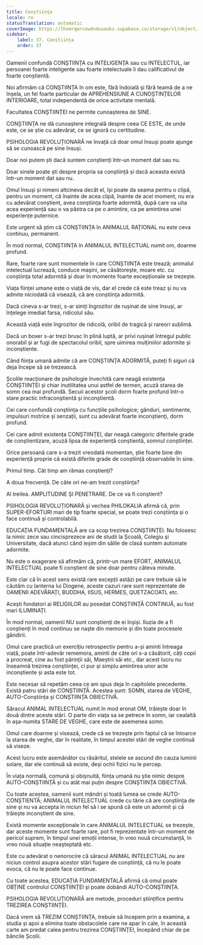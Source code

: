 ```yaml
---
title: Conștiința
locale: ro
statusTranslation: automatic
coverImage: https://lhvmrqwrcowdvduuaukz.supabase.co/storage/v1/object/public/strapi-uploads/small_cover-educacion-fundamental.webp-2d51a7828a2b1309555be27f7e2a61a0.webp
sidebar:
    label: 37. Conștiința
    order: 37
---
```

Oamenii confundă CONȘTIINȚA cu INTELIGENȚA sau cu INTELECTUL, iar persoanei foarte inteligente sau foarte intelectuale îi dau calificativul de foarte conștientă.

Noi afirmăm că CONȘTIINȚA în om este, fără îndoială și fără teamă de a ne înșela, un fel foarte particular de APREHENSIUNE A CUNOȘTINȚELOR INTERIOARE, total independentă de orice activitate mentală.

Facultatea CONȘTIINȚEI ne permite cunoașterea de SINE.

CONȘTIINȚA ne dă cunoaștere integrală despre ceea CE ESTE, de unde este, ce se știe cu adevărat, ce se ignoră cu certitudine.

PSIHOLOGIA REVOLUȚIONARĂ ne învață că doar omul însuși poate ajunge să se cunoască pe sine însuși.

Doar noi putem ști dacă suntem conștienți într-un moment dat sau nu.

Doar sinele poate ști despre propria sa conștiință și dacă aceasta există într-un moment dat sau nu.

Omul însuși și nimeni altcineva decât el, își poate da seama pentru o clipă, pentru un moment, că înainte de acea clipă, înainte de acel moment, nu era cu adevărat conștient, avea conștiința foarte adormită, după care va uita acea experiență sau o va păstra ca pe o amintire, ca pe amintirea unei experiențe puternice.

Este urgent să știm că CONȘTIINȚA în ANIMALUL RAȚIONAL nu este ceva continuu, permanent.

În mod normal, CONȘTIINȚA în ANIMALUL INTELECTUAL numit om, doarme profund.

Rare, foarte rare sunt momentele în care CONȘTIINȚA este trează; animalul intelectual lucrează, conduce mașini, se căsătorește, moare etc. cu conștiința total adormită și doar în momente foarte excepționale se trezește.

Viața ființei umane este o viață de vis, dar el crede că este treaz și nu va admite niciodată că visează, că are conștiința adormită.

Dacă cineva s-ar trezi, s-ar simți îngrozitor de rușinat de sine însuși, ar înțelege imediat farsa, ridicolul său.

Această viață este îngrozitor de ridicolă, oribil de tragică și rareori sublimă.

Dacă un boxer s-ar trezi brusc în plină luptă, ar privi rușinat întregul public onorabil și ar fugi de spectacolul oribil, spre uimirea mulțimilor adormite și inconștiente.

Când ființa umană admite că are CONȘTIINȚA ADORMITĂ, puteți fi siguri că deja începe să se trezească.

Școlile reacționare de psihologie învechită care neagă existența CONȘTIINȚEI și chiar inutilitatea unui astfel de termen, acuză starea de somn cea mai profundă. Secuii acestor școli dorm foarte profund într-o stare practic infraconștientă și inconștientă.

Cei care confundă conștiința cu funcțiile psihologice; gânduri, sentimente, impulsuri motrice și senzații, sunt cu adevărat foarte inconștienți, dorm profund.

Cei care admit existența CONȘTIINȚEI, dar neagă categoric diferitele grade de conștientizare, acuză lipsa de experiență conștientă, somnul conștiinței.

Orice persoană care s-a trezit vreodată momentan, știe foarte bine din experiență proprie că există diferite grade de conștiință observabile în sine.

Primul timp. Cât timp am rămas conștienți?

A doua frecvență. De câte ori ne-am trezit conștiința?

Al treilea. AMPLITUDINE ȘI PENETRARE. De ce va fi conștient?

PSIHOLOGIA REVOLUȚIONARĂ și vechea PHILOKALIA afirmă că, prin SUPER-EFORTURI mari de tip foarte special, se poate trezi conștiința și o face continuă și controlabilă.

EDUCAȚIA FUNDAMENTALĂ are ca scop trezirea CONȘTIINȚEI. Nu folosesc la nimic zece sau cincisprezece ani de studii la Școală, Colegiu și Universitate, dacă atunci când ieșim din sălile de clasă suntem automate adormite.

Nu este o exagerare să afirmăm că, printr-un mare EFORT, ANIMALUL INTELECTUAL poate fi conștient de sine doar pentru câteva minute.

Este clar că în acest sens există rare excepții astăzi pe care trebuie să le căutăm cu lanterna lui Diogene, aceste cazuri rare sunt reprezentate de OAMENII ADEVĂRAȚI, BUDDHA, IISUS, HERMES, QUETZACOATL etc.

Acești fondatori ai RELIGIILOR au posedat CONȘTIINȚĂ CONTINUĂ, au fost mari ILUMINAȚI.

În mod normal, oamenii NU sunt conștienți de ei înșiși. Iluzia de a fi conștienți în mod continuu se naște din memorie și din toate procesele gândirii.

Omul care practică un exercițiu retrospectiv pentru a-și aminti întreaga viață, poate într-adevăr rememora, aminti de câte ori s-a căsătorit, câți copii a procreat, cine au fost părinții săi, Maeștrii săi etc., dar acest lucru nu înseamnă trezirea conștiinței, ci pur și simplu amintirea unor acte inconștiente și asta este tot.

Este necesar să repetăm ceea ce am spus deja în capitolele precedente. Există patru stări de CONȘTIINȚĂ. Acestea sunt: SOMN, starea de VEGHE, AUTO-Conștiința și CONȘTIINȚA OBIECTIVĂ.

Săracul ANIMAL INTELECTUAL numit în mod eronat OM, trăiește doar în două dintre aceste stări. O parte din viața sa se petrece în somn, iar cealaltă în așa-numita STARE DE VEGHE, care este de asemenea somn.

Omul care doarme și visează, crede că se trezește prin faptul că se întoarce la starea de veghe, dar în realitate, în timpul acestei stări de veghe continuă să viseze.

Acest lucru este asemănător cu răsăritul, stelele se ascund din cauza luminii solare, dar ele continuă să existe, deși ochii fizici nu le percep.

În viața normală, comună și obișnuită, ființa umană nu știe nimic despre AUTO-CONȘTIINȚĂ și cu atât mai puțin despre CONȘTIINȚA OBIECTIVĂ.

Cu toate acestea, oamenii sunt mândri și toată lumea se crede AUTO-CONȘTIENTĂ; ANIMALUL INTELECTUAL crede cu tărie că are conștiința de sine și nu va accepta în niciun fel să i se spună că este un adormit și că trăiește inconștient de sine.

Există momente excepționale în care ANIMALUL INTELECTUAL se trezește, dar aceste momente sunt foarte rare, pot fi reprezentate într-un moment de pericol suprem, în timpul unei emoții intense, în vreo nouă circumstanță, în vreo nouă situație neașteptată etc.

Este cu adevărat o nenorocire că săracul ANIMAL INTELECTUAL nu are niciun control asupra acestor stări fugare de conștiință, că nu le poate evoca, că nu le poate face continue.

Cu toate acestea, EDUCAȚIA FUNDAMENTALĂ afirmă că omul poate OBȚINE controlul CONȘTIINȚEI și poate dobândi AUTO-CONȘTIINȚA.

PSIHOLOGIA REVOLUȚIONARĂ are metode, proceduri științifice pentru TREZIREA CONȘTIINȚEI.

Dacă vrem să TREZIM CONȘTIINȚA, trebuie să începem prin a examina, a studia și apoi a elimina toate obstacolele care ne apar în cale, în această carte am predat calea pentru trezirea CONȘTIINȚEI, începând chiar de pe băncile Școlii.


